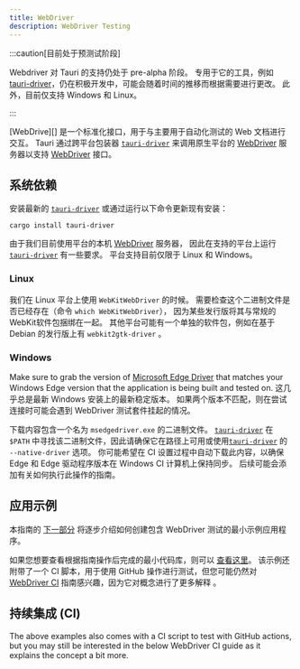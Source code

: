 ```yaml
---
title: WebDriver
description: WebDriver Testing
---
```


:::caution[目前处于预测试阶段]

Webdriver 对 Tauri 的支持仍处于 pre-alpha 阶段。 专用于它的工具，例如 [tauri-driver][]，仍在积极开发中，可能会随着时间的推移而根据需要进行更改。 此外，目前仅支持 Windows 和 Linux。

:::

[WebDrive][] 是一个标准化接口，用于与主要用于自动化测试的 Web 文档进行交互。 Tauri 通过跨平台包装器 [`tauri-driver`][] 来调用原生平台的 [WebDriver][] 服务器以支持 [WebDriver][] 接口。

## 系统依赖

安装最新的 [`tauri-driver`][] 或通过运行以下命令更新现有安装：

```shell
cargo install tauri-driver
```

由于我们目前使用平台的本机 [WebDriver][] 服务器， 因此在支持的平台上运行 [`tauri-driver`][] 有一些要求。 平台支持目前仅限于 Linux 和 Windows。

### Linux

我们在 Linux 平台上使用 `WebKitWebDriver` 的时候。 需要检查这个二进制文件是否已经存在（命令 `which WebKitWebDriver`）， 因为某些发行版将其与常规的WebKit软件包捆绑在一起。 其他平台可能有一个单独的软件包，例如在基于 Debian 的发行版上有 `webkit2gtk-driver` 。

### Windows

Make sure to grab the version of [Microsoft Edge Driver][] that matches your Windows Edge version that the application is being built and tested on. 这几乎总是最新 Windows 安装上的最新稳定版本。 如果两个版本不匹配，则在尝试连接时可能会遇到 WebDriver 测试套件挂起的情况。

下载内容包含一个名为 `msedgedriver.exe` 的二进制文件。 [`tauri-driver`][] 在 `$PATH` 中寻找该二进制文件，因此请确保它在路径上可用或使用[`tauri-driver`][] 的 `--native-driver` 选项。 你可能希望在 CI 设置过程中自动下载此内容，以确保 Edge 和 Edge 驱动程序版本在 Windows CI 计算机上保持同步。 后续可能会添加有关如何执行此操作的指南。

## 应用示例

本指南的 [下一部分](example/setup) 将逐步介绍如何创建包含 WebDriver 测试的最小示例应用程序。

如果您想要查看根据指南操作后完成的最小代码库，则可以 <a href="https://github.com/chippers/hello_tauri" target="_blank">查看这里</a>。 该示例还附带了一个 CI 脚本，用于使用 GitHub 操作进行测试，但您可能仍然对 [WebDriver CI](ci) 指南感兴趣，因为它对概念进行了更多解释 。


<CardGrid>
    <LinkCard title="Setup"  href="/zh-cn/guides/test/webdriver/example/setup" />
    <LinkCard title="Selenium" href="/zh-cn/guides/test/webdriver/example/selenium" />
    <LinkCard title="WebdriverIO"  href="/zh-cn/guides/test/webdriver/example/webdriverio" />
</CardGrid>

## 持续集成 (CI)

The above examples also comes with a CI script to test with GitHub actions, but you may still be interested in the below WebDriver CI guide as it explains the concept a bit more.

<LinkCard title="持续集成 (CI)"  href="/guides/test/webdriver/ci" />

[webdriver]: https://www.w3.org/TR/webdriver/
[`tauri-driver`]: https://crates.io/crates/tauri-driver
[tauri-driver]: https://crates.io/crates/tauri-driver
[microsoft edge driver]: https://developer.microsoft.com/en-us/microsoft-edge/tools/webdriver/
